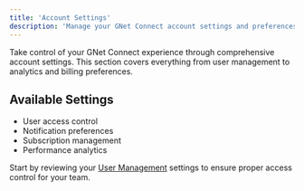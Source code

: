 ```yaml
---
title: 'Account Settings'
description: 'Manage your GNet Connect account settings and preferences'
---
```


Take control of your GNet Connect experience through comprehensive account settings. This section covers everything from user management to analytics and billing preferences.

## Available Settings

- User access control
- Notification preferences
- Subscription management
- Performance analytics

Start by reviewing your [User Management](/gnet-connect/settings/user-management) settings to ensure proper access control for your team. 
